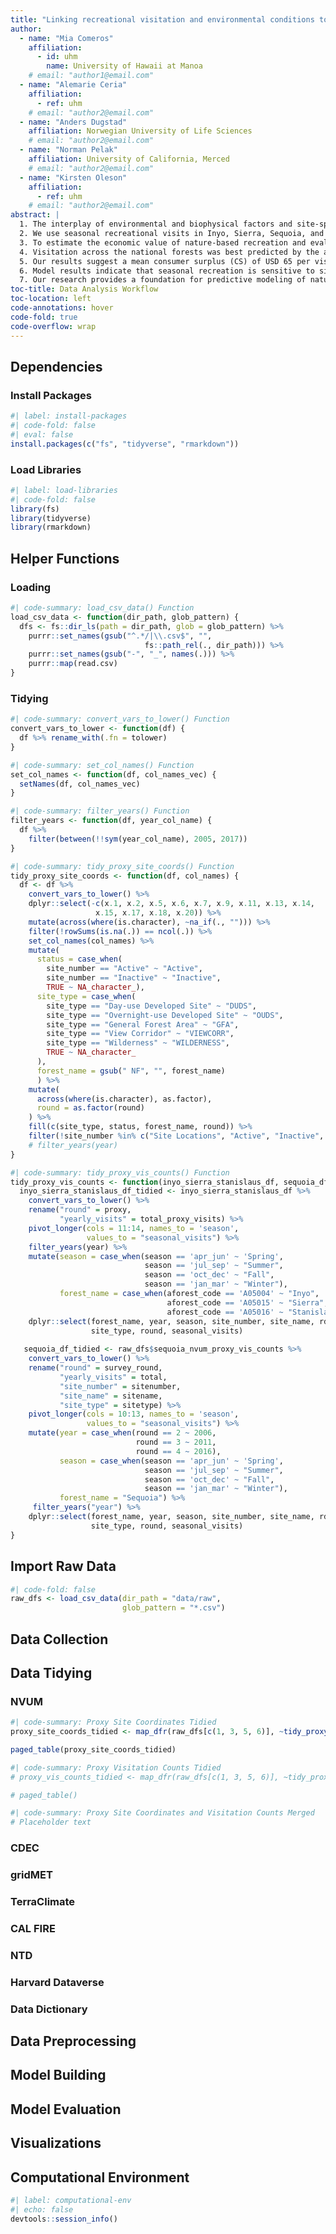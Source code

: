 ```yaml
---
title: "Linking recreational visitation and environmental conditions to predict the cost and welfare impacts of future environmental scenarios in the High Sierra"
author:
  - name: "Mia Comeros"
    affiliation: 
      - id: uhm
        name: University of Hawaii at Manoa
    # email: "author1@email.com"
  - name: "Alemarie Ceria"
    affiliation: 
      - ref: uhm
    # email: "author2@email.com"
  - name: "Anders Dugstad"
    affiliation: Norwegian University of Life Sciences
    # email: "author2@email.com"
  - name: "Norman Pelak"
    affiliation: University of California, Merced
    # email: "author2@email.com"
  - name: "Kirsten Oleson"
    affiliation:
      - ref: uhm
    # email: "author2@email.com"
abstract: |
  1. The interplay of environmental and biophysical factors and site-specific attributes determine the suitability of forest areas for nature-based recreation and influence recreational decision-making processes. Understanding the drivers of recreational use and patterns, and how economic values and visitation rates vary across different recreation sites is crucial for effective land management and conservation efforts. This insight is also helpful to forest managers to tailor programs to align with visitor preferences, and effectively allocate scarce budgetary resources. 
  2. We use seasonal recreational visits in Inyo, Sierra, Sequoia, and Stanislaus National Forests from 2005-2017 and relate the number of seasonal visitations to climatic and environmental data collected through satellite imagery and nearby weather stations. We modeled the relationship between seasonal visitation and site-specific historical environmental predictors using random forest. 
  3. To estimate the economic value of nature-based recreation and evaluate how economic value varies across these four national forests, we utilize a large survey-based dataset and divided state main activities in five broad categories. A truncated negative binomial regression accounting for endogenous stratification was used to analyze the relationship between the number of trips to the forests, travel cost, activity categories, and socio-demographic variables. 
  4. Visitation across the national forests was best predicted by the availability of ski recreational areas and density of trails highlighting the importance of site attributes to recreation demand and use. Seasonal temperatures (maximum and minimum), wind speed, and snow water also influenced recreational use, providing insights into the direct influence of climate on outdoor recreation in these national forests. 
  5. Our results suggest a mean consumer surplus (CS) of USD 65 per visit per person to national forests in the Sierra Nevada. Aggregated over annual per person visits, the total CS is approximately USD 313.3 million per year. Our findings reveal variations in CS across activity groups, with winter activities (e.g., skiing, snowboarding) and active activities (e.g., hiking, fishing) attracting the highest number of visits. These groups have the highest total CS of national forests in Sierra Nevada.
  6. Model results indicate that seasonal recreation is sensitive to site-specific observed environmental conditions, with implications for predicting changes in seasonal visitation due to future climate change effects. For example, we can enhance the model to forecast future shifts in recreational demand by incorporating downscaled climate projections, such as LOCA VIC data for snow water, temperature, wind speed, and precipitation in California. Furthermore, the model can be expanded to encompass additional National Forests in California and in other states. It is also adaptable for integrating hydrological and fire predictive models from the INFEWS project's Envision model, a geospatial framework designed to facilitate the analysis of coupled human-natural systems over various temporal and spatial scales. 
  7. Our research provides a foundation for predictive modeling of nature-based recreation patterns, empowering managers and stakeholders to identify and direct resources to priority areas, develop effective adaptation and management strategies, and leverage this information for improved education and decision-making. 
toc-title: Data Analysis Workflow
toc-location: left
code-annotations: hover
code-fold: true
code-overflow: wrap
---
```


## Dependencies

### Install Packages

```r
#| label: install-packages
#| code-fold: false
#| eval: false
install.packages(c("fs", "tidyverse", "rmarkdown"))
```

### Load Libraries

```r
#| label: load-libraries
#| code-fold: false
library(fs)
library(tidyverse)
library(rmarkdown)
```

## Helper Functions

### Loading

```r
#| code-summary: load_csv_data() Function 
load_csv_data <- function(dir_path, glob_pattern) {
  dfs <- fs::dir_ls(path = dir_path, glob = glob_pattern) %>%
    purrr::set_names(gsub("^.*/|\\.csv$", "", 
                              fs::path_rel(., dir_path))) %>%
    purrr::set_names(gsub("-", "_", names(.))) %>% 
    purrr::map(read.csv) 
}
```

### Tidying

```r
#| code-summary: convert_vars_to_lower() Function 
convert_vars_to_lower <- function(df) {
  df %>% rename_with(.fn = tolower)
}
```

```r
#| code-summary: set_col_names() Function 
set_col_names <- function(df, col_names_vec) {
  setNames(df, col_names_vec)
}
```

```r
#| code-summary: filter_years() Function 
filter_years <- function(df, year_col_name) {
  df %>% 
    filter(between(!!sym(year_col_name), 2005, 2017))
}
```

```r
#| code-summary: tidy_proxy_site_coords() Function 
tidy_proxy_site_coords <- function(df, col_names) {
  df <- df %>% 
    convert_vars_to_lower() %>% 
    dplyr::select(-c(x.1, x.2, x.5, x.6, x.7, x.9, x.11, x.13, x.14,
                   x.15, x.17, x.18, x.20)) %>% 
    mutate(across(where(is.character), ~na_if(., ""))) %>% 
    filter(!rowSums(is.na(.)) == ncol(.)) %>% 
    set_col_names(col_names) %>% 
    mutate(
      status = case_when(
        site_number == "Active" ~ "Active",
        site_number == "Inactive" ~ "Inactive",
        TRUE ~ NA_character_),
      site_type = case_when(
        site_type == "Day-use Developed Site" ~ "DUDS",
        site_type == "Overnight-use Developed Site" ~ "OUDS",
        site_type == "General Forest Area" ~ "GFA",
        site_type == "View Corridor" ~ "VIEWCORR",
        site_type == "Wilderness" ~ "WILDERNESS",
        TRUE ~ NA_character_
      ),
      forest_name = gsub(" NF", "", forest_name)
      ) %>% 
    mutate(
      across(where(is.character), as.factor), 
      round = as.factor(round)
    ) %>% 
    fill(c(site_type, status, forest_name, round)) %>% 
    filter(!site_number %in% c("Site Locations", "Active", "Inactive", NA)) 
    # filter_years(year)
}
```

```r
#| code-summary: tidy_proxy_vis_counts() Function 
tidy_proxy_vis_counts <- function(inyo_sierra_stanislaus_df, sequoia_df) {
  inyo_sierra_stanislaus_df_tidied <- inyo_sierra_stanislaus_df %>% 
    convert_vars_to_lower() %>% 
    rename("round" = proxy,
           "yearly_visits" = total_proxy_visits) %>% 
    pivot_longer(cols = 11:14, names_to = 'season',
                 values_to = "seasonal_visits") %>%
    filter_years(year) %>% 
    mutate(season = case_when(season == 'apr_jun' ~ 'Spring',
                              season == 'jul_sep' ~ "Summer",
                              season == 'oct_dec' ~ "Fall",
                              season == 'jan_mar' ~ "Winter"),
           forest_name = case_when(aforest_code == 'A05004' ~ "Inyo",
                                   aforest_code == 'A05015' ~ "Sierra",
                                   aforest_code == 'A05016' ~ "Stanislaus")) %>% 
    dplyr::select(forest_name, year, season, site_number, site_name, rd_code, 
                  site_type, round, seasonal_visits)
  
   sequoia_df_tidied <- raw_dfs$sequoia_nvum_proxy_vis_counts %>% 
    convert_vars_to_lower() %>% 
    rename("round" = survey_round,
           "yearly_visits" = total,
           "site_number" = sitenumber, 
           "site_name" = sitename, 
           "site_type" = sitetype) %>%
    pivot_longer(cols = 10:13, names_to = 'season',
                 values_to = "seasonal_visits") %>%
    mutate(year = case_when(round == 2 ~ 2006,
                            round == 3 ~ 2011,
                            round == 4 ~ 2016),
           season = case_when(season == 'apr_jun' ~ 'Spring',
                              season == 'jul_sep' ~ "Summer",
                              season == 'oct_dec' ~ "Fall",
                              season == 'jan_mar' ~ "Winter"),
           forest_name = "Sequoia") %>%
     filter_years("year") %>% 
    dplyr::select(forest_name, year, season, site_number, site_name, rd_code, 
                  site_type, round, seasonal_visits)
}
```


## Import Raw Data

```r
#| code-fold: false
raw_dfs <- load_csv_data(dir_path = "data/raw",
                         glob_pattern = "*.csv")
```

## Data Collection

## Data Tidying

::: {.panel-tabset}

### NVUM

```r
#| code-summary: Proxy Site Coordinates Tidied
proxy_site_coords_tidied <- map_dfr(raw_dfs[c(1, 3, 5, 6)], ~tidy_proxy_site_coords(.x, col_names = c("site_number", "site_type", "site_name", "forest_name", "rd_code", "lat", "lon", "round")))

paged_table(proxy_site_coords_tidied)
```

```r
#| code-summary: Proxy Visitation Counts Tidied
# proxy_vis_counts_tidied <- map_dfr(raw_dfs[c(1, 3, 5, 6)], ~tidy_proxy_vis_counts(.x))

# paged_table()
```

```r
#| code-summary: Proxy Site Coordinates and Visitation Counts Merged
# Placeholder text
```


### CDEC

### gridMET

### TerraClimate

### CAL FIRE

### NTD

### Harvard Dataverse

:::

### Data Dictionary

## Data Preprocessing

## Model Building

## Model Evaluation

## Visualizations

## Computational Environment

```r
#| label: computational-env
#| echo: false
devtools::session_info()
```
